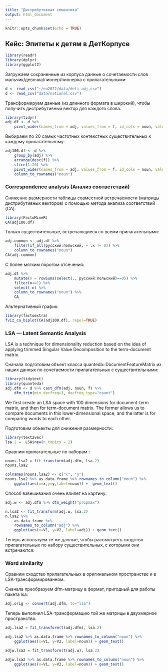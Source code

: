 ```yaml
---
title: "Дистрибутивная семантика"
output: html_document
---
```


```r
knitr::opts_chunk$set(echo = TRUE)
```

## Кейс: Эпитеты к детям в ДетКорпусе

```r
library(readr)
library(dplyr)
library(ggplot2)
```

Загружаем сохраненные из корпуса данные о сочетаемости слов
мальчик/девочка/пионер/пионерка с прилагательными:

```r
d <- read_csv("~/eu2022/data/deti-adj.csv")
d <- read_csv("data/national.csv")
```

Трансформируем данные (из длинного формата в широкий), чтобы получить
дистрибутивный вектор для каждого слова.

```r
library(tidyr)
adj.df <- d %>%
    pivot_wider(names_from = adj, values_from = f, id_cols = noun, values_fill=0)
```

Выбираем по 20 самых частотных контекстных существительных к каждому прилагательному:

```r
adj100.df <- d %>%
    group_by(adj) %>%
    arrange(desc(f)) %>%
    slice(1:20) %>%
    pivot_wider(names_from = adj, values_from = f, id_cols = noun, values_fill=0) %>%
    column_to_rownames("noun")
```

### Correspondence analysis (Анализ соответствий)

Снижение размерности таблицы совместной встречаемости (матрицы
дистрибутивных векторов) с помощью метода анализа соответствий (CA).

```r
library(FactoMineR)
CA(adj100.df)
```

Только существительные, встречающиеся со всеми прилагательными:
```r
adj.common <- adj.df %>%
    filter(if_all(русский:польский, ~ .x != 0)) %>%
    column_to_rownames("noun")    
CA(adj.common)
```

С более мягким порогом отсечения: 

```r
adj.df %>%
    mutate(n = rowSums(select(., русский:польский)==0)) %>%
    filter(n<=1) %>%
    select(-n) %>%
    column_to_rownames("noun") %>%
    CA
```

Альтернативный график:

```r
library(factoextra)
fviz_ca_biplot(CA(adj100.df), repel=TRUE)
```

### LSA — Latent Semantic Analysis

LSA is a technique for dimensionality reduction based on the idea of
applying trimmed Singular Value Decomposition to the term-document matrix.


Сначала подготовим объект класса quanteda::DocumentFeatureMatrix из
наших данных по сочетаемости прилагательных с существительными: 

```r
library(tidytext)
library(quanteda)
adj.dfm <- d %>% cast_dfm(adj, noun, f) %>%
    dfm_trim(min_docfreq=3, docfreq_type="count")
```

We first create an LSA space with 100 dimensions for document-term
matrix, and then for term-document matrix. The former allows us to
compare documents in this lower-dimensional space, and the latter is
for comparing words to each other.

Подготовим объекты для снижения размерности: 

```r
library(text2vec)
lsa.2 =  LSA$new(n_topics = 2)
```

Сравним прилагательные по наборам :

```r
nouns.lsa2 = fit_transform(adj.dfm, lsa.2)
nouns.lsa2
```

```r
colnames(nouns.lsa2) <- c("x", "y")
nouns.lsa2 %>% as.data.frame %>% rownames_to_column("noun") %>%
    ggplot(aes(x=x,y=y,label=noun)) +  geom_text()
```

Способ взвешивания очень влияет на картину:

```r
adj.w <- adj.dfm %>% dfm_weight("propmax") 
```

```r
n.lsa2 <- fit_transform(adj.w, lsa.2)
n.lsa2 %>%
    as.data.frame %>%
    rownames_to_column("adj") %>%
    ggplot(aes(x=V1, y=V2, label=adj)) + geom_text()
```


Теперь используем те же данные, чтобы рассмотреть сходство
прилагательных по набору существительных, с которыми они встречаются:


### Word similarity

Сравним сходство прилагательных в оригинальном пространстве и в
LSA-трансформированном.

Сначала преобразуем dfm-матрицу в формат, пригодный для работы пакета
lsa:

```r
adj.orig <- convert(adj.dfm, to="lsa")
```

Теперь выполнил LSA-трансформацию той же матрицы в двухмерное
пространство:

```r
adj.lsa2 = fit_transform(t(adj.dfm), lsa.2)
```

```r
adj.lsa2 %>% as.data.frame %>% rownames_to_column("noun") %>%
    ggplot(aes(x=V1, y=V2, label=noun)) + geom_text()
```

```r
adjw.lsa2 = fit_transform(t(adj.w), lsa.2)
```

```r
adjw.lsa2 %>% as.data.frame %>% rownames_to_column("noun") %>%
    ggplot(aes(x=V1, y=V2, label=noun)) + geom_text()
```


